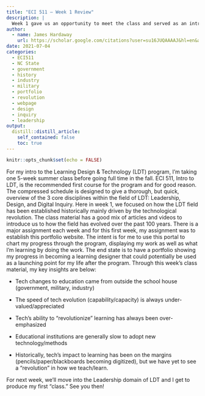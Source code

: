 ```yaml
---
title: "ECI 511 – Week 1 Review"
description: |
  Week 1 gave us an opportunity to meet the class and served as an introduction to the field of learning design and technology.
author:
  - name: James Hardaway
    url: https://scholar.google.com/citations?user=su16JUQAAAAJ&hl=en&authuser=1
date: 2021-07-04
categories:
  - ECI511
  - NC State
  - government
  - history
  - industry
  - military
  - portfolio
  - revolution
  - webpage
  - design
  - inquiry
  - leadership
output:
  distill::distill_article:
    self_contained: false
    toc: true
---
```


```r
knitr::opts_chunk$set(echo = FALSE)
```

For my intro to the Learning Design & Technology (LDT) program, I'm taking one 5-week summer class before going full time in the fall. ECI 511, Intro to LDT, is the recommended first course for the program and for good reason. The compressed schedule is designed to give a thorough, but quick, overview of the 3 core disciplines within the field of LDT: Leadership, Design, and Digital Inquiry. Here in week 1, we focused on how the LDT field has been established historically mainly driven by the technological revolution. The class material has a good mix of articles and videos to introduce us to how the field has evolved over the past 100 years. There is a major assignment each week and for this first week, my assignment was to establish this portfolio website. The intent is for me to use this portal to chart my progress through the program, displaying my work as well as what I'm learning by doing the work. The end state is to have a portfolio showing my progress in becoming a learning designer that could potentially be used as a launching point for my life after the program. Through this week's class material, my key insights are below:

-   Tech changes to education came from outside the school house (government, military, industry)

-   The speed of tech evolution (capability/capacity) is always under-valued/appreciated

-   Tech's ability to "revolutionize" learning has always been over-emphasized

-   Educational institutions are generally slow to adopt new technology/methods

-   Historically, tech's impact to learning has been on the margins (pencils/paper/blackboards becoming digitized), but we have yet to see a "revolution" in how we teach/learn.

For next week, we'll move into the Leadership domain of LDT and I get to produce my first "class." See you then!
